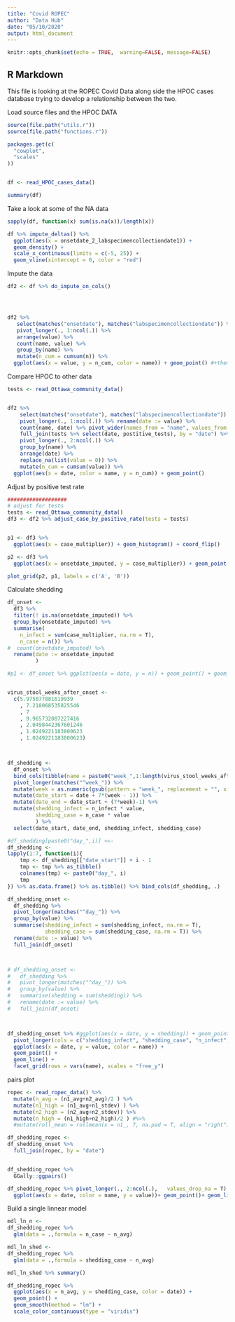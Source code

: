 ```yaml
---
title: "Covid ROPEC"
author: "Data Hub"
date: "05/10/2020"
output: html_document
---
```


```r
knitr::opts_chunk$set(echo = TRUE,  warning=FALSE, message=FALSE)
```

## R Markdown

This file is looking at the ROPEC Covid Data along side the HPOC cases database trying to develop a relationship between the two.


Load source files and the HPOC DATA

```r
source(file.path("utils.r"))
source(file.path("functions.r"))

packages.get(c(
  "cowplot",
  "scales"
))


df <- read_HPOC_cases_data()

summary(df)
```

Take a look at some of the NA data

```r
sapply(df, function(x) sum(is.na(x))/length(x))
```

```r
df %>% impute_deltas() %>% 
  ggplot(aes(x = onsetdate_2_labspecimencollectiondate1)) + 
  geom_density() +
  scale_x_continuous(limits = c(-5, 25)) +
  geom_vline(xintercept = 0, color = "red")
```

Impute the data
```r
df2 <- df %>% do_impute_on_cols()




df2 %>% 
   select(matches("onsetdate"), matches("labspecimencollectiondate")) %>% 
   pivot_longer(., 1:ncol(.)) %>% 
   arrange(value) %>% 
   count(name, value) %>% 
   group_by(name) %>% 
   mutate(n_cum = cumsum(n)) %>%
  ggplot(aes(x = value, y = n_cum, color = name)) + geom_point() #+theme(legend.position="bottom")

```

Compare HPOC to other data 

```r
tests <- read_Ottawa_community_data()


df2 %>% 
    select(matches("onsetdate"), matches("labspecimencollectiondate")) %>% 
    pivot_longer(., 1:ncol(.)) %>% rename(date := value) %>%
    count(name, date) %>% pivot_wider(names_from = "name", values_from = n, values_fill = 0) %>% 
    full_join(tests %>% select(date, postitive_tests), by = "date") %>% 
    pivot_longer(., 2:ncol(.)) %>% 
    group_by(name) %>% 
    arrange(date) %>%
    replace_na(list(value = 0)) %>% 
    mutate(n_cum = cumsum(value)) %>%
  ggplot(aes(x = date, color = name, y = n_cum)) + geom_point()


```


Adjust by positive test rate
```r
###################
# adjust for tests
tests <- read_Ottawa_community_data()
df3 <- df2 %>% adjust_case_by_positive_rate(tests = tests)


p1 <- df3 %>% 
  ggplot(aes(x = case_multiplier)) + geom_histogram() + coord_flip()

p2 <- df3 %>%
  ggplot(aes(x = onsetdate_imputed, y = case_multiplier)) + geom_point() + geom_smooth()

plot_grid(p2, p1, labels = c('A', 'B'))


```



Calculate shedding
```r
df_onset <-
  df3 %>%
  filter(! is.na(onsetdate_imputed)) %>%
  group_by(onsetdate_imputed) %>%
  summarise(
    n_infect = sum(case_multiplier, na.rm = T),
    n_case = n()) %>%
#  count(onsetdate_imputed) %>%
  rename(date := onsetdate_imputed
         )

#p1 <- df_onset %>% ggplot(aes(x = date, y = n)) + geom_point() + geom_line()


virus_stool_weeks_after_onset <-
  c(5.975077881619939
    , 7.218068535825546
    , 7
    , 9.965732087227416
    , 2.0498442367601246
    , 1.0249221183800623
    , 1.0249221183800623)



df_shedding <-
  df_onset %>%
  bind_cols(tibble(name = paste0("week_",1:length(virus_stool_weeks_after_onset)), value = virus_stool_weeks_after_onset) %>% pivot_wider()) %>%
  pivot_longer(matches("^week_")) %>%
  mutate(week = as.numeric(gsub(pattern = "week_", replacement = "", x = name))) %>%
  mutate(date_start = date + 7*(week - 1)) %>%
  mutate(date_end = date_start + (7*week)-1) %>%
  mutate(shedding_infect = n_infect * value,
         shedding_case = n_case * value
         ) %>%
  select(date_start, date_end, shedding_infect, shedding_case)

#df_shedding[paste0("day_",i)] <<-
df_shedding <- 
lapply(1:7, function(i){
    tmp <- df_shedding[["date_start"]] + i - 1 
    tmp <- tmp %>% as_tibble()
    colnames(tmp) <- paste0("day_", i)
    tmp
}) %>% as.data.frame() %>% as.tibble() %>% bind_cols(df_shedding, .)

df_shedding_onset <-
  df_shedding %>%
  pivot_longer(matches("^day_")) %>%
  group_by(value) %>%
  summarise(shedding_infect = sum(shedding_infect, na.rm = T), 
            shedding_case = sum(shedding_case, na.rm = T)) %>%
  rename(date := value) %>%
  full_join(df_onset)



# df_shedding_onset <- 
#   df_shedding %>% 
#   pivot_longer(matches("^day_")) %>% 
#   group_by(value) %>%
#   summarise(shedding = sum(shedding)) %>%
#   rename(date := value) %>% 
#   full_join(df_onset) 



df_shedding_onset %>% #ggplot(aes(x = date, y = shedding)) + geom_point() + geom_line()
  pivot_longer(cols = c("shedding_infect", "shedding_case", "n_infect", "n_case")) %>% 
  ggplot(aes(x = date, y = value, color = name)) + 
  geom_point() + 
  geom_line() + 
  facet_grid(rows = vars(name), scales = "free_y")


```




pairs plot 
```r
ropec <- read_ropec_data() %>% 
  mutate(n_avg = (n1_avg+n2_avg)/2 ) %>%
  mutate(n1_high = (n1_avg+n1_stdev) ) %>%
  mutate(n2_high = (n2_avg+n2_stdev)) %>%
  mutate(n_high = (n1_high+n2_high)/2 ) #%>%
  #mutate(roll_mean = rollmean(x = n1_, 7, na.pad = T, align = "right")) 

df_shedding_ropec <- 
df_shedding_onset %>%
  full_join(ropec, by = "date") 


df_shedding_ropec %>%
  GGally::ggpairs()


```

```r

df_shedding_ropec %>% pivot_longer(., 2:ncol(.),   values_drop_na = T) %>% 
  ggplot(aes(x = date, color = name, y = value))+ geom_point()+ geom_line() + facet_grid(rows = vars(name), scales = "free_y")

```



Build a single linnear model
```r

mdl_ln_n <- 
df_shedding_ropec %>% 
  glm(data = .,formula = n_case ~ n_avg) 

mdl_ln_shed <- 
df_shedding_ropec %>% 
  glm(data = .,formula = shedding_case ~ n_avg) 

mdl_ln_shed %>% summary()
```

```r
df_shedding_ropec %>% 
  ggplot(aes(x = n_avg, y = shedding_case, color = date)) +
  geom_point() +
  geom_smooth(method = "lm") +
  scale_color_continuous(type = "viridis")
```


